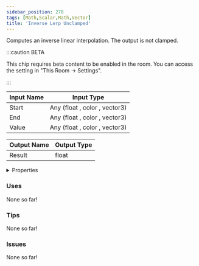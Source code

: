 ```yaml
---
sidebar_position: 278
tags: [Math,Scalar,Math,Vector]
title: 'Inverse Lerp Unclamped'
---
```


Computes an inverse linear interpolation. The output is not clamped.

:::caution BETA

This chip requires beta content to be enabled in the room. You can access the setting in "This Room -> Settings".

:::


<EsbSvg />

| Input Name | Input Type |
|-----------|-----------|
| Start | Any (float , color , vector3) |
| End | Any (float , color , vector3) |
| Value | Any (float , color , vector3) |

| Output Name | Output Type |
|-----------|-----------|
| Result | float |


<details>
  <summary>Properties</summary>
  <div>
    <div>
    <table>
      <thead>
        <tr>
          <th>Is beta required?</th>
          <th>✅</th>
        </tr>
        <tr>
          <th>Is this chip a trolling risk?</th>
          <th>❌</th>
        </tr>
        <tr>
          <th>Is this chip a role assignment risk?</th>
          <th>❌</th>
        </tr>
        <tr>
          <th>Chip UUID</th>
          <th>d33e7a63-ec6b-40b2-9f81-ab110457a9f2</th>
        </tr>
      </thead>
    </table>
    </div>
  </div>
</details>

### Uses

None so far!

### Tips

None so far!

### Issues

None so far!